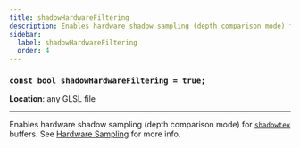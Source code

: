 ```yaml
---
title: shadowHardwareFiltering
description: Enables hardware shadow sampling (depth comparison mode) for shadowtex buffers.
sidebar:
  label: shadowHardwareFiltering
  order: 4
---
```


### `const bool shadowHardwareFiltering = true;`

**Location**: any GLSL file

---

Enables hardware shadow sampling (depth comparison mode) for [`shadowtex`](/current/reference/buffers/shadowtex/) buffers. See [Hardware Sampling](/current/reference/buffers/shadowtex/) for more info.